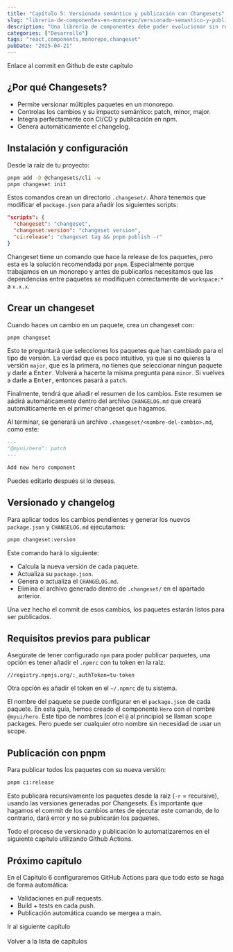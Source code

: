```yaml
---
title: "Capítulo 5: Versionado semántico y publicación con Changesets"
slug: "libreria-de-componentes-en-monorepo/versionado-semantico-y-publicacion-con-changeset"
description: "Una librería de componentes debe poder evolucionar sin romper los proyectos que la utilizan. En este capítulo veremos cómo versionar tus paquetes correctamente usando Changesets, y cómo publicarlos automáticamente con pnpm."
categories: ["Desarrollo"]
tags: "react,components,monorepo,changeset"
pubDate: "2025-04-21"
---
```



<ExternalLink href="https://github.com/italodr/demo-component-library/commit/f5799870479b218af2693233c6532e8eef3b0beb">Enlace al commit en Github de este capítulo</ExternalLink>

## ¿Por qué Changesets?

- Permite versionar múltiples paquetes en un monorepo.
- Controlas los cambios y su impacto semántico: patch, minor, major.
- Integra perfectamente con CI/CD y publicación en npm.
- Genera automáticamente el changelog.

## Instalación y configuración

Desde la raíz de tu proyecto:

```bash
pnpm add -D @changesets/cli -w
pnpm changeset init
```

Estos comandos crean un directorio `.changeset/`.
Ahora tenemos que modificar el `package.json` para añadir los siguientes scripts:

```json
"scripts": {
  "changeset": "changeset",
  "changeset:version": "changeset version",
  "ci:release": "changeset tag && pnpm publish -r"
}
```

Changeset tiene un comando que hace la release de los paquetes, pero <ExternalLink href="https://pnpm.io/using-changesets">esta es la solución recomendada por `pnpm`</ExternalLink>. Especialmente porque trabajamos en un monorepo y antes de publicarlos necesitamos que las dependencias entre paquetes se modifiquen correctamente de `workspace:*` a `x.x.x`.

## Crear un changeset

Cuando haces un cambio en un paquete, crea un changeset con:

```bash
pnpm changeset
```

Esto te preguntará que selecciones los paquetes que han cambiado para el tipo de versión. La verdad que es poco intuitivo, ya que si no quieres la versión `major`, que es la primera, no tienes que seleccionar ningun paquete y darle a <kbd>Enter</kbd>. Volverá a hacerte la misma pregunta para `minor`. Si vuelves a darle a <kbd>Enter</kbd>, entonces pasará a `patch`.

Finalmente, tendrá que añadir el resumen de los cambios. Este resumen se aádirá automáticamente dentro del archivo `CHANGELOG.md` que creará automáticamente en el primer changeset que hagamos.

Al terminar, se generará un archivo `.changeset/<nombre-del-cambio>.md`, como este:

```md
---
"@myui/hero": patch
---

Add new hero component
```

Puedes editarlo después si lo deseas.

## Versionado y changelog

Para aplicar todos los cambios pendientes y generar los nuevos `package.json` y `CHANGELOG.md` ejecutamos:

```bash
pnpm changeset:version
```

Este comando hará lo siguiente:

- Calcula la nueva versión de cada paquete.
- Actualiza su `package.json`.
- Genera o actualiza el `CHANGELOG.md`.
- Elimina el archivo generado dentro de `.changeset/` en el apartado anterior.

Una vez hecho el commit de esos cambios, los paquetes estarán listos para ser publicados.

## Requisitos previos para publicar

Asegúrate de tener configurado `npm` para poder publicar paquetes, una opción es tener añadir el `.npmrc` con tu token en la raíz:

```text
//registry.npmjs.org/:_authToken=tu-token
```

Otra opción es añadir el token en el `~/.npmrc` de tu sistema.

El nombre del paquete se puede configurar en el `package.json` de cada paquete. En esta guía, hemos creado el componente `Hero` con el nombre `@myui/hero`. Este tipo de nombres (con el `@` al principio) se llaman <ExternalLink href="https://docs.npmjs.com/cli/v9/using-npm/scope">scope packages</ExternalLink>. Pero puede ser cualquier otro nombre sin necesidad de usar un scope.

## Publicación con pnpm

Para publicar todos los paquetes con su nueva versión:

```bash
pnpm ci:release
```

Esto publicará recursivamente los paquetes desde la raíz (`-r` = recursive), usando las versiones generadas por Changesets. Es importante que hagamos el commit de los cambios antes de ejecutar este comando, de lo contrario, dará error y no se publicarán los paquetes.

Todo el proceso de versionado y publicación lo automatizaremos en el siguiente capítulo utilizando Github Actions.

## Próximo capítulo

En el Capítulo 6 configuraremos GitHub Actions para que todo esto se haga de forma automática:

- Validaciones en pull requests.
- Build + tests en cada push.
- Publicación automática cuando se mergea a main.

<InternalLink href="/libreria-de-componentes-en-monorepo/automatizacion-con-github-actions">Ir al siguiente capítulo</InternalLink><br /><br />
<InternalLink href="/libreria-de-componentes-en-monorepo">Volver a la lista de capítulos</InternalLink>
